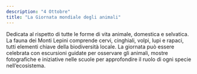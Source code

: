 ```yaml
---
description: "4 Ottobre"
title: "La Giornata mondiale degli animali"
---
```


Dedicata al rispetto di tutte le forme di vita animale, domestica e selvatica. La fauna dei Monti Lepini comprende cervi, cinghiali, volpi, lupi e rapaci, tutti elementi chiave della biodiversità locale. La giornata può essere celebrata con escursioni guidate per osservare gli animali, mostre fotografiche e iniziative nelle scuole per approfondire il ruolo di ogni specie nell’ecosistema. 